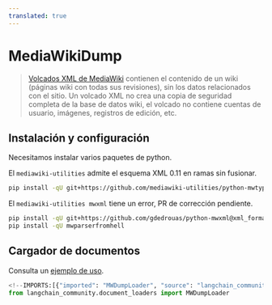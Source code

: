 ```yaml
---
translated: true
---
```


# MediaWikiDump

>[Volcados XML de MediaWiki](https://www.mediawiki.org/wiki/Manual:Importing_XML_dumps) contienen el contenido de un wiki
> (páginas wiki con todas sus revisiones), sin los datos relacionados con el sitio. Un volcado XML no crea una copia de seguridad completa
> de la base de datos wiki, el volcado no contiene cuentas de usuario, imágenes, registros de edición, etc.

## Instalación y configuración

Necesitamos instalar varios paquetes de python.

El `mediawiki-utilities` admite el esquema XML 0.11 en ramas sin fusionar.

```bash
pip install -qU git+https://github.com/mediawiki-utilities/python-mwtypes@updates_schema_0.11
```

El `mediawiki-utilities mwxml` tiene un error, PR de corrección pendiente.

```bash
pip install -qU git+https://github.com/gdedrouas/python-mwxml@xml_format_0.11
pip install -qU mwparserfromhell
```

## Cargador de documentos

Consulta un [ejemplo de uso](/docs/integrations/document_loaders/mediawikidump).

```python
<!--IMPORTS:[{"imported": "MWDumpLoader", "source": "langchain_community.document_loaders", "docs": "https://api.python.langchain.com/en/latest/document_loaders/langchain_community.document_loaders.mediawikidump.MWDumpLoader.html", "title": "MediaWikiDump"}]-->
from langchain_community.document_loaders import MWDumpLoader
```
